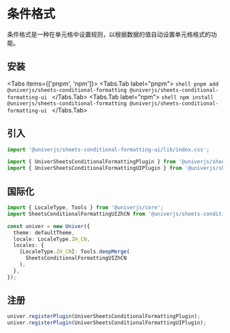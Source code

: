 
# 条件格式

<BadgeGroup values={[UniverTypes.SHEET]} value={UniverTypes.SHEET} />

条件格式是一种在单元格中设置规则，以根据数据的值自动设置单元格格式的功能。

## 安装

<Tabs items={['pnpm', 'npm']}>
  <Tabs.Tab label="pnpm">
    ```shell
    pnpm add @univerjs/sheets-conditional-formatting @univerjs/sheets-conditional-formatting-ui
    ```
  </Tabs.Tab>
  <Tabs.Tab label="npm">
    ```shell
    npm install @univerjs/sheets-conditional-formatting @univerjs/sheets-conditional-formatting-ui
    ```
  </Tabs.Tab>
</Tabs>

## 引入

```typescript
import '@univerjs/sheets-conditional-formatting-ui/lib/index.css';

import { UniverSheetsConditionalFormattingPlugin } from '@univerjs/sheets-conditional-formatting';
import { UniverSheetsConditionalFormattingUIPlugin } from '@univerjs/sheets-conditional-formatting-ui';
```

## 国际化

```typescript
import { LocaleType, Tools } from '@univerjs/core';
import SheetsConditionalFormattingUIZhCN from '@univerjs/sheets-conditional-formatting-ui/locale/zh-CN';

const univer = new Univer({
  theme: defaultTheme,
  locale: LocaleType.ZH_CN,
  locales: {
    [LocaleType.ZH_CN]: Tools.deepMerge(
      SheetsConditionalFormattingUIZhCN
    ),
  },
});
```

## 注册

```typescript
univer.registerPlugin(UniverSheetsConditionalFormattingPlugin);
univer.registerPlugin(UniverSheetsConditionalFormattingUIPlugin);
```
